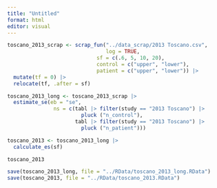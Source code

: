 ```yaml
---
title: "Untitled"
format: html
editor: visual
---
```


```r
toscano_2013_scrap <- scrap_fun("../data_scrap/2013 Toscano.csv",
                                log = TRUE,
                             sf = c(.6, 5, 10, 20), 
                             control = c("upper", "lower"), 
                             patient = c("upper", "lower")) |> 
  mutate(tf = 0) |> 
  relocate(tf, .after = sf)
```

```r
toscano_2013_long <- toscano_2013_scrap |> 
  estimate_se(eb = "se", 
               ns = c(tabl |> filter(study == "2013 Toscano") |> 
                        pluck ("n_control"), 
                      tabl |> filter(study == "2013 Toscano") |> 
                        pluck ("n_patient")))

toscano_2013 <- toscano_2013_long |> 
  calculate_es(sf)

toscano_2013
```

```r
save(toscano_2013_long, file = "../RData/toscano_2013_long.RData")
save(toscano_2013, file = "../RData/toscano_2013.RData")
```
